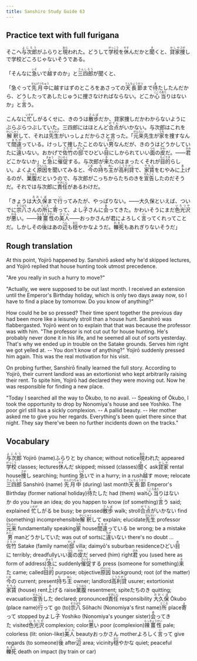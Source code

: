```yaml
---
title: Sanshiro Study Guide 63
---
```


## Practice text with full furigana

<p>
そこへ<ruby><rb>与次郎</rb><rt>よじろう</rt></ruby>がふらりと<ruby><rb>現</rb><rt>あら</rt></ruby>われた。どうして<ruby><rb>学校</rb><rt>がっこう</rt></ruby>を<ruby><rb>休</rb><rt>やす</rt></ruby>んだかと<ruby><rb>聞</rb><rt>き</rt></ruby>くと、<ruby><rb>貸家</rb><rt>かしや</rt></ruby><ruby><rb>捜</rb><rt>さが</rt></ruby>しで学校どころじゃないそうである。
</p>

<p>
「そんなに<ruby><rb>急</rb><rt>いそ</rt></ruby>いで<ruby><rb>越</rb><rt>こ</rt></ruby>すのか」と<ruby><rb>三四郎</rb><rt>さんしろう</rt></ruby>が聞くと、
</p>

<p>
「急ぐって<ruby><rb>先月中</rb><rt>せんげつちゅう</rt></ruby>に越すはずのところをあさっての<ruby><rb>天長節</rb><rt>てんちょうせつ</rt></ruby>まで<ruby><rb>待</rb><rt>ま</rt></ruby>たしたんだから、どうしたってあしたじゅうに捜さなければならない。どこか<ruby><rb>心当</rb><rt>こころあた</rt></ruby>りはないか」と<ruby><rb>言</rb><rt>い</rt></ruby>う。
</p>

<p>
こんなに<ruby><rb>忙</rb><rt>いそが</rt></ruby>しがるくせに、きのうは<ruby><rb>散歩</rb><rt>さんぽ</rt></ruby>だか、貸家捜しだかわからないようにぶらぶらつぶしていた。三四郎にはほとんど<ruby><rb>合点</rb><rt>がてん</rt></ruby>がいかない。与次郎はこれを<ruby><rb>解釈</rb><rt>かいしゃく</rt></ruby>して、それは<ruby><rb>先生</rb><rt>せんせい</rt></ruby>がいっしょだからさと言った。「<ruby><rb>元来</rb><rt>がんらい</rt></ruby>先生が<ruby><rb>家</rb><rt>うち</rt></ruby>を捜すなんて<ruby><rb>間違</rb><rt>まちが</rt></ruby>っている。けっして捜したことのない<ruby><rb>男</rb><rt>おとこ</rt></ruby>なんだが、きのうはどうかしていたに<ruby><rb>違</rb><rt>ちが</rt></ruby>いない。おかげで<ruby><rb>佐竹</rb><rt>さたけ</rt></ruby>の<ruby><rb>邸</rb><rt>やしき</rt></ruby>でひどい<ruby><rb>目</rb><rt>め</rt></ruby>にしかられていい<ruby><rb>面</rb><rt>つら</rt></ruby>の<ruby><rb>皮</rb><rt>かわ</rt></ruby>だ。――<ruby><rb>君</rb><rt>きみ</rt></ruby>どこかないか」と<ruby><rb>急</rb><rt>きゅう</rt></ruby>に<ruby><rb>催促</rb><rt>さいそく</rt></ruby>する。与次郎が<ruby><rb>来</rb><rt>き</rt></ruby>たのはまったくそれが<ruby><rb>目的</rb><rt>もくてき</rt></ruby>らしい。よくよく<ruby><rb>原因</rb><rt>げんいん</rt></ruby>を聞いてみると、<ruby><rb>今</rb><rt>いま</rt></ruby>の<ruby><rb>持</rb><rt>も</rt></ruby>ち<ruby><rb>主</rb><rt>ぬし</rt></ruby>が<ruby><rb>高利貸</rb><rt>こうりがし</rt></ruby>で、<ruby><rb>家賃</rb><rt>やちん</rt></ruby>をむやみに<ruby><rb>上</rb><rt>あ</rt></ruby>げるのが、<ruby><rb>業腹</rb><rt>ごうはら</rt></ruby>だというので、与次郎がこっちからたちのきを<ruby><rb>宣告</rb><rt>せんこく</rt></ruby>したのだそうだ。それでは与次郎に<ruby><rb>責任</rb><rt>せきにん</rt></ruby>があるわけだ。
</p>

<p>
「きょうは<ruby><rb>大久保</rb><rt>おおくぼ</rt></ruby>まで<ruby><rb>行</rb><rt>い</rt></ruby>ってみたが、やっぱりない。――大久保といえば、ついでに<ruby><rb>宗八</rb><rt>そうはち</rt></ruby>さんの<ruby><rb>所</rb><rt>ところ</rt></ruby>に<ruby><rb>寄</rb><rt>よ</rt></ruby>って、よし<ruby><rb>子</rb><rt>こ</rt></ruby>さんに<ruby><rb>会</rb><rt>あ</rt></ruby>ってきた。かわいそうにまだ<ruby><rb>色光沢</rb><rt>いろつや</rt></ruby>が<ruby><rb>悪</rb><rt>わる</rt></ruby>い。――<ruby><rb>辣薑性</rb><rt>らっきょうせい</rt></ruby>の<ruby><rb>美人</rb><rt>びじん</rt></ruby>――おっかさんが君によろしく<ruby><rb>言</rb><rt>い</rt></ruby>ってくれってことだ。しかしその<ruby><rb>後</rb><rt>ご</rt></ruby>はあの<ruby><rb>辺</rb><rt>へん</rt></ruby>も<ruby><rb>穏</rb><rt>おだ</rt></ruby>やかなようだ。<ruby><rb>轢死</rb><rt>れきし</rt></ruby>もあれぎりないそうだ」
</p>


## Rough translation

At this point, Yojirō happened by. Sanshirō asked why he'd skipped lectures, and Yojirō replied that house hunting took utmost precedence.

"Are you really in such a hurry to move?"

"Actually, we were supposed to be out last month. I received an extension until the Emperor's Birthday holiday, which is only two days away now, so I have to find a place by tomorrow. Do you know of anything?"

How could he be so pressed? Their time spent together the previous day had been more like a leisurely stroll than a house hunt. Sanshirō was flabbergasted. Yojirō went on to explain that that was because the professor was with him. "The professor is not cut out for house hunting. He's probably never done it in his life, and he seemed all out of sorts yesterday. That's why we ended up in trouble on the Satake grounds. Serves him right we got yelled at. -- You don't know of anything?" Yojirō suddenly pressed him again. This was the real motivation for his visit.

On probing further, Sanshirō finally learned the full story. According to Yojirō, their current landlord was an extortionist who kept arbitrarily raising their rent. To spite him, Yojirō had declared they were moving out. Now he was responsible for finding a new place. 

"Today I searched all the way to Ōkubo, to no avail. -- Speaking of Ōkubo, I took the opportunity to drop by Nonomiya's house and see Yoshiko. The poor girl still has a sickly complexion. -- A pallid beauty. -- Her mother asked me to give you her regards. Everything's been quiet there since that night. They say there've been no further incidents down on the tracks."             


## Vocabulary

<p>
<span class="vocabstudy"><ruby><rb>与次郎</rb><rt>よじろう</rt></ruby>&nbsp;Yojirō (name)</span><span class="vocabstudy">ふらりと&nbsp;by chance; without notice</span><span class="vocabstudy"><ruby><rb>現</rb><rt>あら</rt></ruby>われた&nbsp;appeared</span><span class="vocabstudy"><ruby><rb>学校</rb><rt>がっこう</rt></ruby>&nbsp;classes; lectures</span><span class="vocabstudy"><ruby><rb>休</rb><rt>やす</rt></ruby>んだ&nbsp;skipped; missed (classes)</span><span class="vocabstudy"><ruby><rb>聞</rb><rt>き</rt></ruby>く&nbsp;ask</span><span class="vocabstudy"><ruby><rb>貸家</rb><rt>かしや</rt></ruby>&nbsp;rental house</span><span class="vocabstudy"><ruby><rb>捜</rb><rt>さが</rt></ruby>し&nbsp;searching; hunting</span>
<span class="vocabstudy"><ruby><rb>急</rb><rt>いそ</rt></ruby>いで&nbsp;in a hurry; in a rush</span><span class="vocabstudy"><ruby><rb>越</rb><rt>こ</rt></ruby>す&nbsp;move; relocate</span><span class="vocabstudy"><ruby><rb>三四郎</rb><rt>さんしろう</rt></ruby>&nbsp;Sanshirō (name)</span>
<span class="vocabstudy"><ruby><rb>先月中</rb><rt>せんげつちゅう</rt></ruby>&nbsp;(during) last month</span><span class="vocabstudy"><ruby><rb>天長節</rb><rt>てんちょうせつ</rt></ruby>&nbsp;Emperor's Birthday (former national holiday)</span><span class="vocabstudy"><ruby><rb>待</rb><rt>ま</rt></ruby>たした&nbsp;had (them) wait</span><span class="vocabstudy"><ruby><rb>心当</rb><rt>こころあた</rt></ruby>りはないか&nbsp;do you have an idea; do you happen to know (of something)</span><span class="vocabstudy"><ruby><rb>言</rb><rt>い</rt></ruby>う&nbsp;said; explained</span>
<span class="vocabstudy"><ruby><rb>忙</rb><rt>いそが</rt></ruby>しがる&nbsp;be busy; be pressed</span><span class="vocabstudy"><ruby><rb>散歩</rb><rt>さんぽ</rt></ruby>&nbsp;walk; stroll</span><span class="vocabstudy"><ruby><rb>合点</rb><rt>がてん</rt></ruby>がいかない&nbsp;find (something) incomprehensible</span><span class="vocabstudy"><ruby><rb>解釈</rb><rt>かいしゃく</rt></ruby>して&nbsp;explain; elucidate</span><span class="vocabstudy"><ruby><rb>先生</rb><rt>せんせい</rt></ruby>&nbsp;professor</span><span class="vocabstudy"><ruby><rb>元来</rb><rt>がんらい</rt></ruby>&nbsp;fundamentally speaking</span><span class="vocabstudy"><ruby><rb>家</rb><rt>うち</rt></ruby>&nbsp;house</span><span class="vocabstudy"><ruby><rb>間違</rb><rt>まちが</rt></ruby>っている&nbsp;be wrong; be a mistake</span><span class="vocabstudy"><ruby><rb>男</rb><rt>おとこ</rt></ruby>&nbsp;man</span><span class="vocabstudy">どうかしていた&nbsp;was out of sorts</span><span class="vocabstudy">に<ruby><rb>違</rb><rt>ちが</rt></ruby>いない&nbsp;there's no doubt ...</span><span class="vocabstudy"><ruby><rb>佐竹</rb><rt>さたけ</rt></ruby>&nbsp;Satake (family name)</span><span class="vocabstudy"><ruby><rb>邸</rb><rt>やしき</rt></ruby>&nbsp;villa; daimyō's suburban residence</span><span class="vocabstudy">ひどい<ruby><rb>目</rb><rt>め</rt></ruby>に&nbsp;terribly; dreadfully</span><span class="vocabstudy">いい<ruby><rb>面</rb><rt>つら</rt></ruby>の<ruby><rb>皮</rb><rt>かわ</rt></ruby>だ&nbsp;served (him) right</span><span class="vocabstudy"><ruby><rb>君</rb><rt>きみ</rt></ruby>&nbsp;you (used here as form of address)</span><span class="vocabstudy"><ruby><rb>急</rb><rt>きゅう</rt></ruby>に&nbsp;suddenly</span><span class="vocabstudy"><ruby><rb>催促</rb><rt>さいそく</rt></ruby>する&nbsp;press (someone for something)</span><span class="vocabstudy"><ruby><rb>来</rb><rt>き</rt></ruby>た&nbsp;came; called</span><span class="vocabstudy"><ruby><rb>目的</rb><rt>もくてき</rt></ruby>&nbsp;purpose; objective</span><span class="vocabstudy"><ruby><rb>原因</rb><rt>げんいん</rt></ruby>&nbsp;background; root (of the matter)</span><span class="vocabstudy"><ruby><rb>今</rb><rt>いま</rt></ruby>の&nbsp;current; present</span><span class="vocabstudy"><ruby><rb>持</rb><rt>も</rt></ruby>ち<ruby><rb>主</rb><rt>ぬし</rt></ruby>&nbsp;owner; landlord</span><span class="vocabstudy"><ruby><rb>高利貸</rb><rt>こうりがし</rt></ruby>&nbsp;usurer; extortionist</span><span class="vocabstudy"><ruby><rb>家賃</rb><rt>やちん</rt></ruby>&nbsp;(house) rent</span><span class="vocabstudy"><ruby><rb>上</rb><rt>あ</rt></ruby>げる&nbsp;raise</span><span class="vocabstudy"><ruby><rb>業腹</rb><rt>ごうはら</rt></ruby>&nbsp;resentment; spite</span><span class="vocabstudy">たちのき&nbsp;quitting; evacuation</span><span class="vocabstudy"><ruby><rb>宣告</rb><rt>せんこく</rt></ruby>した&nbsp;declared; pronounced</span><span class="vocabstudy"><ruby><rb>責任</rb><rt>せきにん</rt></ruby>&nbsp;responsibility</span>
<span class="vocabstudy"><ruby><rb>大久保</rb><rt>おおくぼ</rt></ruby>&nbsp;Ōkubo (place name)</span><span class="vocabstudy"><ruby><rb>行</rb><rt>い</rt></ruby>って&nbsp;go (to)</span><span class="vocabstudy"><ruby><rb>宗八</rb><rt>そうはち</rt></ruby>&nbsp;Sōhachi (Nonomiya's first name)</span><span class="vocabstudy"><ruby><rb>所</rb><rt>ところ</rt></ruby>&nbsp;place</span><span class="vocabstudy"><ruby><rb>寄</rb><rt>よ</rt></ruby>って&nbsp;stopped by</span><span class="vocabstudy">よし<ruby><rb>子</rb><rt>こ</rt></ruby>&nbsp;Yoshiko (Nonomiya's younger sister)</span><span class="vocabstudy"><ruby><rb>会</rb><rt>あ</rt></ruby>ってきた&nbsp;visited</span><span class="vocabstudy"><ruby><rb>色光沢</rb><rt>いろつや</rt></ruby>&nbsp;complexion; color</span><span class="vocabstudy"><ruby><rb>悪</rb><rt>わる</rt></ruby>い&nbsp;poor (complexion)</span><span class="vocabstudy"><ruby><rb>辣薑性</rb><rt>らっきょうせい</rt></ruby>&nbsp;pale; colorless (lit: onion-like)</span><span class="vocabstudy"><ruby><rb>美人</rb><rt>びじん</rt></ruby>&nbsp;beauty</span><span class="vocabstudy">おっかさん&nbsp;mother</span><span class="vocabstudy">よろしく<ruby><rb>言</rb><rt>い</rt></ruby>って&nbsp;give regards (to someone)</span><span class="vocabstudy"><ruby><rb>後</rb><rt>ご</rt></ruby>&nbsp;after</span><span class="vocabstudy"><ruby><rb>辺</rb><rt>へん</rt></ruby>&nbsp;area; vicinity</span><span class="vocabstudy"><ruby><rb>穏</rb><rt>おだ</rt></ruby>やかな&nbsp;quiet; peaceful</span><span class="vocabstudy"><ruby><rb>轢死</rb><rt>れきし</rt></ruby>&nbsp;death on impact (by train or car)</span>
</p>
